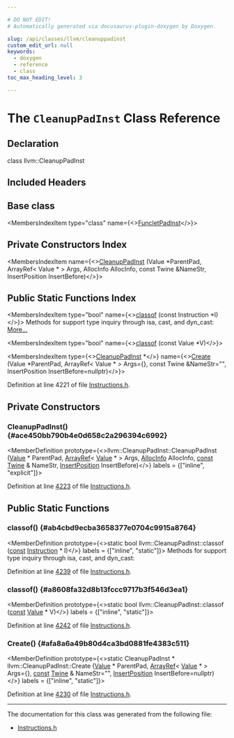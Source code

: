 ```yaml
---

# DO NOT EDIT!
# Automatically generated via docusaurus-plugin-doxygen by Doxygen.

slug: /api/classes/llvm/cleanuppadinst
custom_edit_url: null
keywords:
  - doxygen
  - reference
  - class
toc_max_heading_level: 3

---
```





# The `CleanupPadInst` Class Reference

<DoxygenPage pluginConfig={pluginConfig}>



## Declaration

<CodeBlock>class llvm::CleanupPadInst</CodeBlock>

## Included Headers

<IncludesList>
<IncludesListItem
  filePath="llvm/IR/Instructions.h"
  permalink="/docs/api/files/include/include/llvm/include/llvm/ir/instructions-h"
  isLocal="true" />
</IncludesList>

## Base class

<MembersIndex>

<MembersIndexItem
  type="class"
  name={<><a href="/docs/api/classes/llvm/funcletpadinst">FuncletPadInst</a></>}>
</MembersIndexItem>

</MembersIndex>

## Private Constructors Index

<MembersIndex>

<MembersIndexItem
  name={<><a href="#ace450bb790b4e0d658c2a296394c6992">CleanupPadInst</a> (Value &#42;ParentPad, ArrayRef&lt; Value &#42; &gt; Args, AllocInfo AllocInfo, const Twine &amp;NameStr, InsertPosition InsertBefore)</>}>
</MembersIndexItem>

</MembersIndex>

## Public Static Functions Index

<MembersIndex>

<MembersIndexItem
  type="bool"
  name={<><a href="#ab4cbd9ecba3658377e0704c9915a8764">classof</a> (const Instruction &#42;I)</>}>
Methods for support type inquiry through isa, cast, and dyn&#95;cast: <a href="#ab4cbd9ecba3658377e0704c9915a8764">More...</a>
</MembersIndexItem>

<MembersIndexItem
  type="bool"
  name={<><a href="#a8608fa32d8b13fccc9717b3f546d3ea1">classof</a> (const Value &#42;V)</>}>
</MembersIndexItem>

<MembersIndexItem
  type={<><a href="/docs/api/classes/llvm/cleanuppadinst">CleanupPadInst</a> &#42;</>}
  name={<><a href="#afa8a6a49b80d4ca3bd0881fe4383c511">Create</a> (Value &#42;ParentPad, ArrayRef&lt; Value &#42; &gt; Args=&#123;&#125;, const Twine &amp;NameStr=&quot;&quot;, InsertPosition InsertBefore=nullptr)</>}>
</MembersIndexItem>

</MembersIndex>


Definition at line 4221 of file <a href="/docs/api/files/include/include/llvm/include/llvm/ir/instructions-h">Instructions.h</a>.

<SectionDefinition>

## Private Constructors

### CleanupPadInst() {#ace450bb790b4e0d658c2a296394c6992}

<MemberDefinition
  prototype={<>llvm::CleanupPadInst::CleanupPadInst (<a href="/docs/api/classes/llvm/value">Value</a> &#42; ParentPad, <a href="/docs/api/classes/llvm/arrayref">ArrayRef</a>&lt; <a href="/docs/api/classes/llvm/value">Value</a> &#42; &gt; Args, <a href="/docs/api/structs/llvm/user/allocinfo">AllocInfo</a> AllocInfo, <a href="/docs/api/files/lib/lib/target/lib/target/aarch64/aarch64promoteconstant-cpp/#a90f8350fecae261c25be85d38b451bff">const</a> <a href="/docs/api/classes/llvm/twine">Twine</a> &amp; NameStr, <a href="/docs/api/classes/llvm/insertposition">InsertPosition</a> InsertBefore)</>}
  labels = {["inline", "explicit"]}>

Definition at line <a href="/docs/api/files/include/include/llvm/include/llvm/ir/instructions-h/#l04223">4223</a> of file <a href="/docs/api/files/include/include/llvm/include/llvm/ir/instructions-h">Instructions.h</a>.
</MemberDefinition>

</SectionDefinition>

<SectionDefinition>

## Public Static Functions

### classof() {#ab4cbd9ecba3658377e0704c9915a8764}

<MemberDefinition
  prototype={<>static bool llvm::CleanupPadInst::classof (<a href="/docs/api/files/lib/lib/target/lib/target/aarch64/aarch64promoteconstant-cpp/#a90f8350fecae261c25be85d38b451bff">const</a> <a href="/docs/api/classes/llvm/instruction">Instruction</a> &#42; I)</>}
  labels = {["inline", "static"]}>
Methods for support type inquiry through isa, cast, and dyn&#95;cast:

Definition at line <a href="/docs/api/files/include/include/llvm/include/llvm/ir/instructions-h/#l04239">4239</a> of file <a href="/docs/api/files/include/include/llvm/include/llvm/ir/instructions-h">Instructions.h</a>.
</MemberDefinition>

### classof() {#a8608fa32d8b13fccc9717b3f546d3ea1}

<MemberDefinition
  prototype={<>static bool llvm::CleanupPadInst::classof (<a href="/docs/api/files/lib/lib/target/lib/target/aarch64/aarch64promoteconstant-cpp/#a90f8350fecae261c25be85d38b451bff">const</a> <a href="/docs/api/classes/llvm/value">Value</a> &#42; V)</>}
  labels = {["inline", "static"]}>

Definition at line <a href="/docs/api/files/include/include/llvm/include/llvm/ir/instructions-h/#l04242">4242</a> of file <a href="/docs/api/files/include/include/llvm/include/llvm/ir/instructions-h">Instructions.h</a>.
</MemberDefinition>

### Create() {#afa8a6a49b80d4ca3bd0881fe4383c511}

<MemberDefinition
  prototype={<>static CleanupPadInst &#42; llvm::CleanupPadInst::Create (<a href="/docs/api/classes/llvm/value">Value</a> &#42; ParentPad, <a href="/docs/api/classes/llvm/arrayref">ArrayRef</a>&lt; <a href="/docs/api/classes/llvm/value">Value</a> &#42; &gt; Args=&#123;&#125;, <a href="/docs/api/files/lib/lib/target/lib/target/aarch64/aarch64promoteconstant-cpp/#a90f8350fecae261c25be85d38b451bff">const</a> <a href="/docs/api/classes/llvm/twine">Twine</a> &amp; NameStr=&quot;&quot;, <a href="/docs/api/classes/llvm/insertposition">InsertPosition</a> InsertBefore=nullptr)</>}
  labels = {["inline", "static"]}>

Definition at line <a href="/docs/api/files/include/include/llvm/include/llvm/ir/instructions-h/#l04230">4230</a> of file <a href="/docs/api/files/include/include/llvm/include/llvm/ir/instructions-h">Instructions.h</a>.
</MemberDefinition>

</SectionDefinition>

<hr/>

The documentation for this class was generated from the following file:

<ul>
<li><a href="/docs/api/files/include/include/llvm/include/llvm/ir/instructions-h">Instructions.h</a></li>
</ul>

</DoxygenPage>
